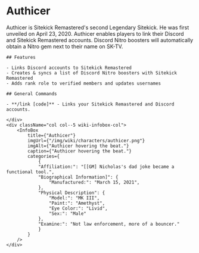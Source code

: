 
# Authicer

<div className="row wiki-parent">
    <div className="col col-7 wiki-content-col">
    Authicer is Sitekick Remastered's second Legendary Sitekick.  He was first unveiled on April 23, 2020.  Authicer enables players to link their Discord and Sitekick Remastered accounts.  Discord Nitro boosters will automatically obtain a Nitro gem next to their name on SK-TV.

    ## Features

    - Links Discord accounts to Sitekick Remastered
    - Creates & syncs a list of Discord Nitro boosters with Sitekick Remastered
    - Adds rank role to verified members and updates usernames

    ## General Commands

    - **/link [code]** - Links your Sitekick Remastered and Discord accounts.

    </div>
    <div className="col col--5 wiki-infobox-col">
        <InfoBox 
            title={"Authicer"}
            imgUrl={"/img/wiki/characters/authicer.png"}
            imgAlt={"Authicer hovering the beat."}
            caption={"Authicer hovering the beat."}
            categories={
                {
                "Affiliation:": "[[GM] Nicholas's dad joke became a functional tool.",
                "Biographical Information]": {
                    "Manufactured:": "March 15, 2021",
                },
                "Physical Description": {
                    "Model:": "MK III",
                    "Paint:": "Amethyst",
                    "Eye Color:": "Livid",
                    "Sex:": "Male"
                },
                "Examine:": "Not law enforcement, more of a bouncer."
                }
            }
        />
    </div>
</div>
